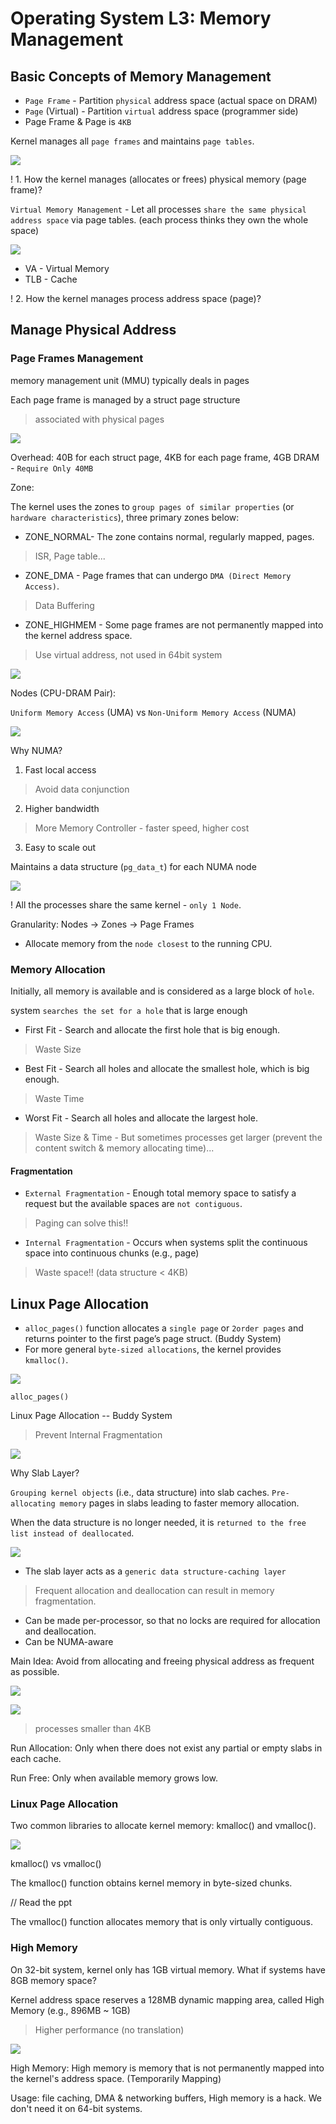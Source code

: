 Operating System L3: Memory Management
===

Basic Concepts of Memory Management
---

- `Page Frame` - Partition `physical` address space (actual space on DRAM)
- `Page` (Virtual) - Partition `virtual` address space (programmer side)
- Page Frame & Page is `4KB`

Kernel manages all `page frames` and maintains `page tables`.

![](https://hackmd.io/_uploads/SJDIBNLWp.png)

! 1. How the kernel manages (allocates or frees) physical memory (page frame)?

`Virtual Memory Management` - Let all processes `share the same physical address space` via page tables. (each process thinks they own the whole space)

![](https://hackmd.io/_uploads/BknwI48-p.png)

- VA - Virtual Memory
- TLB - Cache

! 2. How the kernel manages process address space (page)?

Manage Physical Address
---

### Page Frames Management

memory management unit (MMU) typically deals in pages

Each page frame is managed by a struct page structure 
> associated with physical pages

![](https://hackmd.io/_uploads/Byo6Gphbp.png)

Overhead: 40B for each struct page, 4KB for each page frame, 4GB DRAM - `Require Only 40MB `

Zone:

The kernel uses the zones to `group pages of similar properties` (or `hardware characteristics`), three primary zones below:

* ZONE_NORMAL- The zone contains normal, regularly mapped, pages.
> ISR, Page table...
* ZONE_DMA - Page frames that can undergo `DMA (Direct Memory Access)`.
> Data Buffering
* ZONE_HIGHMEM - Some page frames are not permanently mapped into the kernel address space. 
> Use virtual address, not used in 64bit system

![](https://hackmd.io/_uploads/BktD46nZ6.png)

Nodes (CPU-DRAM Pair):

`Uniform Memory Access` (UMA) vs `Non-Uniform Memory Access` (NUMA)

![](https://hackmd.io/_uploads/rk4vHphWT.png)

Why NUMA?

1. Fast local access
> Avoid data conjunction
2. Higher bandwidth
> More Memory Controller - faster speed, higher cost
3. Easy to scale out

Maintains a data structure (`pg_data_t`) for each NUMA node

![](https://hackmd.io/_uploads/HylBL62ba.png)

! All the processes share the same kernel - `only 1 Node`.

Granularity: Nodes -> Zones -> Page Frames

- Allocate memory from the `node closest` to the running CPU.


### Memory Allocation

Initially, all memory is available and is considered as a large block of `hole`.

system `searches the set for a hole` that is large enough

* First Fit - Search and allocate the first hole that is big enough.
> Waste Size
* Best Fit - Search all holes and allocate the smallest hole, which is big enough.
> Waste Time
* Worst Fit - Search all holes and allocate the largest hole.
> Waste Size & Time - But sometimes processes get larger (prevent the content switch & memory allocating time)...

#### Fragmentation

* `External Fragmentation` - Enough total memory space to satisfy a request but the available spaces are `not contiguous`.
> Paging can solve this!!
* `Internal Fragmentation` - Occurs when systems split the continuous space into continuous chunks (e.g., page)
> Waste space!! (data structure < 4KB)

Linux Page Allocation
---

* `alloc_pages()` function allocates a `single page` or `2order pages` and returns pointer to the first page’s page struct. (Buddy System)
* For more general `byte-sized allocations`, the kernel provides `kmalloc()`.

![](https://hackmd.io/_uploads/SyqZk03ZT.png)

`alloc_pages()` 

Linux Page Allocation -- Buddy System
> Prevent Internal Fragmentation

![](https://hackmd.io/_uploads/H1MbxA3Z6.png)

Why Slab Layer?

`Grouping kernel objects` (i.e., data structure) into slab caches. `Pre-allocating memory` pages in slabs leading to faster memory allocation.

When the data structure is no longer needed, it is `returned to the free list instead of deallocated`. 

![](https://hackmd.io/_uploads/rJZFm0hba.png)

* The slab layer acts as a `generic data structure-caching layer`
> Frequent allocation and deallocation can result in memory fragmentation.
* Can be made per-processor, so that no locks are required for allocation and deallocation.
* Can be NUMA-aware

Main Idea: Avoid from allocating and freeing physical address as frequent as possible.

![](https://hackmd.io/_uploads/SJ6yr02Z6.png)

![](https://hackmd.io/_uploads/S1WsHChZp.png)
> processes smaller than 4KB

Run Allocation: Only when there does not exist any partial or empty slabs in each cache.

Run Free: Only when available memory grows low.

### Linux Page Allocation

Two common libraries to allocate kernel memory: kmalloc() and vmalloc().

![](https://hackmd.io/_uploads/HJei8A3Wp.png)

kmalloc() vs vmalloc()

The kmalloc() function obtains kernel memory in byte-sized chunks.

// Read the ppt

The vmalloc() function allocates memory that is only virtually contiguous.

### High Memory

On 32-bit system, kernel only has 1GB virtual memory. What if systems have 8GB memory space?


Kernel address space reserves a 128MB dynamic mapping area, called High Memory (e.g., 896MB ~ 1GB) 
> Higher performance (no translation)

![](https://hackmd.io/_uploads/SJcfd0n-T.png)

High Memory: High memory is memory that is not permanently mapped into the kernel's address space. (Temporarily Mapping)

Usage: file caching, DMA & networking buffers, 
High memory is a hack. We don't need it on 64-bit systems.
